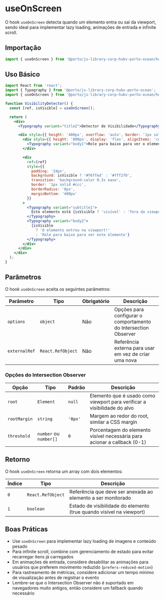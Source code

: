 

<Meta title="Hooks/UseOnScreen" />

# useOnScreen

O hook `useOnScreen` detecta quando um elemento entra ou sai da viewport, sendo ideal para implementar lazy loading, animações de entrada e infinite scroll.

## Importação

```jsx
import { useOnScreen } from '@porto/js-library-corp-hubv-porto-ocean/hooks';
```

## Uso Básico

```jsx
import React from 'react';
import { Typography } from '@porto/js-library-corp-hubv-porto-ocean';
import { useOnScreen } from '@porto/js-library-corp-hubv-porto-ocean/hooks';

function VisibilityDetector() {
  const [ref, isVisible] = useOnScreen();

  return (
    <div>
      <Typography variant="title2">Detector de Visibilidade</Typography>

      <div style={{ height: '400px', overflow: 'auto', border: '1px solid #ccc', marginTop: '16px' }}>
        <div style={{ height: '800px', display: 'flex', alignItems: 'center', justifyContent: 'center' }}>
          <Typography variant="body1">Role para baixo para ver o elemento</Typography>
        </div>

        <div
          ref={ref}
          style={{
            padding: '24px',
            background: isVisible ? '#f6ffed' : '#fff2f0',
            transition: 'background-color 0.3s ease',
            border: '1px solid #ccc',
            borderRadius: '8px',
            marginBottom: '400px'
          }}
        >
          <Typography variant="subtitle1">
            Este elemento está {isVisible ? 'visível' : 'fora da viewport'}
          </Typography>
          <Typography variant="body2">
            {isVisible
              ? 'O elemento entrou na viewport!'
              : 'Role para baixo para ver este elemento'}
          </Typography>
        </div>
      </div>
    </div>
  );
}
```

## Parâmetros

O hook `useOnScreen` aceita os seguintes parâmetros:

| Parâmetro | Tipo | Obrigatório | Descrição |
|-----------|------|-------------|-----------|
| `options` | `object` | Não | Opções para configurar o comportamento do Intersection Observer |
| `externalRef` | `React.RefObject` | Não | Referência externa para usar em vez de criar uma nova |

### Opções do Intersection Observer

| Opção | Tipo | Padrão | Descrição |
|-------|------|--------|-----------|
| `root` | `Element` | `null` | Elemento que é usado como viewport para verificar a visibilidade do alvo |
| `rootMargin` | `string` | `'0px'` | Margem ao redor do root, similar a CSS margin |
| `threshold` | `number` ou `number[]` | `0` | Porcentagem do elemento visível necessária para acionar a callback (0-1) |

## Retorno

O hook `useOnScreen` retorna um array com dois elementos:

| Índice | Tipo | Descrição |
|--------|------|-----------|
| `0` | `React.RefObject` | Referência que deve ser anexada ao elemento a ser monitorado |
| `1` | `boolean` | Estado de visibilidade do elemento (true quando visível na viewport) |



## Boas Práticas

- Use `useOnScreen` para implementar lazy loading de imagens e conteúdo pesado
- Para infinite scroll, combine com gerenciamento de estado para evitar recarregar itens já carregados
- Em animações de entrada, considere desabilitar as animações para usuários que preferem movimento reduzido (`prefers-reduced-motion`)
- Para rastreamento de métricas, considere adicionar um tempo mínimo de visualização antes de registrar o evento
- Lembre-se que o Intersection Observer não é suportado em navegadores muito antigos, então considere um fallback quando necessário
